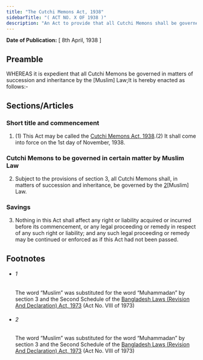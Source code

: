 ```yaml
---
title: "The Cutchi Memons Act, 1938"
sidebarTitle: "( ACT NO. X OF 1938 )"
description: "An Act to provide that all Cutchi Memons shall be governed in matters of succession and inheritance by the 1[Muslim] Law."
---
```


**Date of Publication:** [ 8th April, 1938 ]

## Preamble

WHEREAS it is expedient that all Cutchi Memons be governed in matters of succession and inheritance by the [Muslim] Law;It is hereby enacted as follows:-

## Sections/Articles

### Short title and commencement

1. (1) This Act may be called the [Cutchi Memons Act, 1938](/act-178.html "Cutchi Memons Act, 1938").(2) It shall come into force on the 1st day of November, 1938.

### Cutchi Memons to be governed in certain matter by Muslim Law

2. Subject to the provisions of section 3, all Cutchi Memons shall, in matters of succession and inheritance, be governed by the [2](1)[Muslim] Law.

### Savings

3. Nothing in this Act shall affect any right or liability acquired or incurred before its commencement, or any legal proceeding or remedy in respect of any such right or liability; and any such legal proceeding or remedy may be continued or enforced as if this Act had not been passed.

## Footnotes

- ###### 1

  The word “Muslim” was substituted for the word “Muhammadan” by section 3 and the Second Schedule of the [Bangladesh Laws (Revision And Declaration) Act, 1973](/act-430.html "Bangladesh Laws (Revision And Declaration) Act, 1973") (Act No. VIII of 1973)

- ###### 2

  The word “Muslim” was substituted for the word “Muhammadan” by section 3 and the Second Schedule of the [Bangladesh Laws (Revision And Declaration) Act, 1973](/act-430.html "Bangladesh Laws (Revision And Declaration) Act, 1973") (Act No. VIII of 1973)
